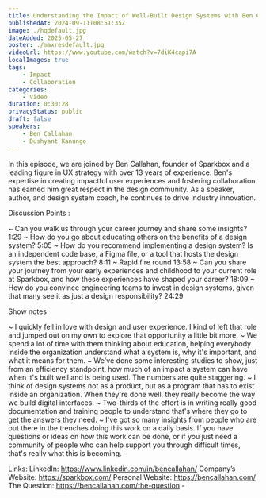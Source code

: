 ```yaml
---
title: Understanding the Impact of Well-Built Design Systems with Ben Callahan  - S4, Ep. 8
publishedAt: 2024-09-11T08:51:35Z
image: ./hqdefault.jpg
dateAdded: 2025-05-27
poster: ./maxresdefault.jpg
videoUrl: https://www.youtube.com/watch?v=7diK4capi7A
localImages: true
tags:
    - Impact
    - Collaboration
categories:
    - Video
duration: 0:30:28
privacyStatus: public
draft: false
speakers:
    - Ben Callahan
    - Dushyant Kanungo
---
```

In this episode, we are joined by Ben Callahan, founder of Sparkbox and a leading figure in UX strategy with over 13 years of experience. Ben's expertise in creating impactful user experiences and fostering collaboration has earned him great respect in the design community. As a speaker, author, and design system coach, he continues to drive industry innovation. 

Discussion Points : 

~ Can you walk us through your career journey and share some insights? 1:29
~ How do you go about educating others on the benefits of a design system? 5:05
~ How do you recommend implementing a design system? Is an independent code base, a Figma file, or a tool that hosts the design system the best approach? 8:11
~ Rapid fire round 13:58
~ Can you share your journey from your early experiences and childhood to your current role at Sparkbox, and how these experiences have shaped your career? 18:09
~ How do you convince engineering teams to invest in design systems, given that many see it as just a design responsibility? 24:29

Show notes

~ I quickly fell in love with design and user experience. I kind of left that role and jumped out on my own to explore that opportunity a little bit more.
~ We spend a lot of time with them thinking about education, helping everybody inside the organization understand what a system is, why it's important, and what it means for them.
~ We've done some interesting studies to show, just from an efficiency standpoint, how much of an impact a system can have when it's built well and is being used. The numbers are quite staggering.
~ I think of design systems not as a product, but as a program that has to exist inside an organization. When they're done well, they really become the way we build digital interfaces.
~ Two-thirds of the effort is in writing really good documentation and training people to understand that's where they go to get the answers they need.
~ I've got so many insights from people who are out there in the trenches doing this work on a daily basis. If you have questions or ideas on how this work can be done, or if you just need a community of people who can help support you through difficult times, that's really what this is becoming.

Links:
LinkedIn: https://www.linkedin.com/in/bencallahan/ 
Company’s Website: https://sparkbox.com/
Personal Website: https://bencallahan.com/
The Question: https://bencallahan.com/the-question -
